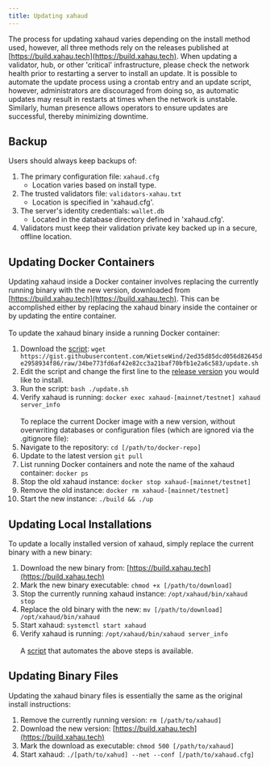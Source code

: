 ```yaml
---
title: Updating xahaud
---
```

The process for updating xahaud varies depending on the install method used, however, all three methods rely on the releases published at [https://build.xahau.tech](https://build.xahau.tech). When updating a validator, hub, or other 'critical' infrastructure, please check the network health prior to restarting a server to install an update. It is possible to automate the update process using a crontab entry and an update script, however, administrators are discouraged from doing so, as automatic updates may result in restarts at times when the network is unstable. Similarly, human presence allows operators to ensure updates are successful, thereby minimizing downtime.

## Backup
Users should always keep backups of:
1. The primary configuration file: `xahaud.cfg`
    - Location varies based on install type.
2. The trusted validators file: `validators-xahau.txt`
    - Location is specified in 'xahaud.cfg'.
3. The server's identity credentials: `wallet.db`
    - Located in the database directory defined in 'xahaud.cfg'.
4. Validators must keep their validation private key backed up in a secure, offline location.

## Updating Docker Containers
Updating xahaud inside a Docker container involves replacing the currently running binary with the new version, downloaded from [https://build.xahau.tech](https://build.xahau.tech). This can be accomplished either by replacing the xahaud binary inside the container or by updating the entire container.
<br></br>
To update the xahaud binary inside a running Docker container:
1. Download the [script](https://gist.githubusercontent.com/WietseWind/2ed35d85dcd056d82645de2958934f86/raw/34be773fd6af42e82cc3a21baf70bfb1e2a6c583/update.sh): `wget https://gist.githubusercontent.com/WietseWind/2ed35d85dcd056d82645de2958934f86/raw/34be773fd6af42e82cc3a21baf70bfb1e2a6c583/update.sh`
2. Edit the script and change the first line to the [release version](https://build.xahau.tech) you would like to install.
3. Run the script: `bash ./update.sh`
4. Verify xahaud is running: `docker exec xahaud-[mainnet/testnet] xahaud server_info`
<br></br>
To replace the current Docker image with a new version, without overwriting databases or configuration files (which are ignored via the .gitignore file):
1. Navigate to the repository: `cd [/path/to/docker-repo]`
2. Update to the latest version `git pull`
3. List running Docker containers and note the name of the xahaud container: `docker ps`
4. Stop the old xahaud instance: `docker stop xahaud-[mainnet/testnet]`
5. Remove the old instance: `docker rm xahaud-[mainnet/testnet]`
6. Start the new instance: `./build && ./up`

## Updating Local Installations
To update a locally installed version of xahaud, simply replace the current binary with a new binary:
1. Download the new binary from: [https://build.xahau.tech](https://build.xahau.tech)
2. Mark the new binary executable: `chmod +x [/path/to/download]`
3. Stop the currently running xahaud instance: `/opt/xahaud/bin/xahaud stop`
4. Replace the old binary with the new: `mv [/path/to/download] /opt/xahaud/bin/xahaud`
5. Start xahaud: `systemctl start xahaud`
6. Verify xahaud is running: `/opt/xahaud/bin/xahaud server_info`
<br></br>
A [script](https://gist.githubusercontent.com/WietseWind/9480a4fc95e904e54524406005c8c963/raw/2b200fdc2e5b471ae4f6625674aff1765d63e744/update.sh) that automates the above steps is available.

## Updating Binary Files
Updating the xahaud binary files is essentially the same as the original install instructions:
1. Remove the currently running version: `rm [/path/to/xahaud]`
2. Download the new version: [https://build.xahau.tech](https://build.xahau.tech)
3. Mark the download as executable: `chmod 500 [/path/to/xahaud]`
4. Start xahaud: `./[path/to/xahud] --net --conf [/path/to/xahaud.cfg]`
